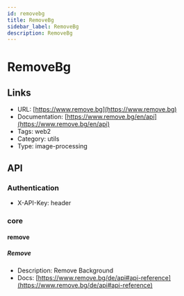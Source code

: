 ```yaml
---
id: removebg
title: RemoveBg
sidebar_label: RemoveBg
description: RemoveBg
---
```


# RemoveBg

## Links

* URL: [https://www.remove.bg](https://www.remove.bg)
* Documentation: [https://www.remove.bg/en/api](https://www.remove.bg/en/api)
* Tags: web2
* Category: utils
* Type: image-processing

## API

### Authentication

* X-API-Key: header

### core

#### remove

##### Remove

* Description: Remove Background
* Docs: [https://www.remove.bg/de/api#api-reference](https://www.remove.bg/de/api#api-reference)
